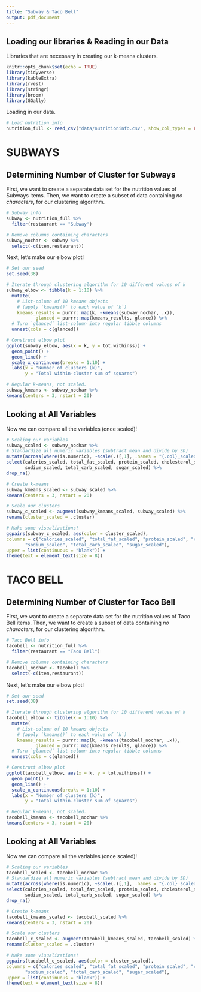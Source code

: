 ```yaml
---
title: "Subway & Taco Bell"
output: pdf_document
---
```


## Loading our libraries & Reading in our Data

Libraries that are necessary in creating our k-means clusters.

```r
knitr::opts_chunk$set(echo = TRUE)
library(tidyverse)
library(kableExtra)
library(rvest)
library(stringr)
library(broom)
library(GGally)
```

Loading in our data.

```r
# Load nutrition info
nutrition_full <- read_csv("data/nutritioninfo.csv", show_col_types = FALSE)
```

# SUBWAYS

## Determining Number of Cluster for Subways

First, we want to create a separate data set for the nutrition values of Subways items. Then, we want to create a subset of data containing _no characters_, for our clustering algorithm.

```r
# Subway info
subway <- nutrition_full %>%
  filter(restaurant == "Subway")

# Remove columns containing characters
subway_nochar <- subway %>%
  select(-c(item,restaurant))
```

Next, let's make our elbow plot!

```r
# Set our seed
set.seed(38)

# Iterate through clustering algorithm for 10 different values of k
subway_elbow <- tibble(k = 1:10) %>%
  mutate(
    # List-column of 10 kmeans objects 
    # (apply `kmeans()` to each value of `k`)
    kmeans_results = purrr::map(k, ~kmeans(subway_nochar, .x)),
           glanced = purrr::map(kmeans_results, glance)) %>% 
  # Turn `glanced` list-column into regular tibble columns
  unnest(cols = c(glanced))

# Construct elbow plot
ggplot(subway_elbow, aes(x = k, y = tot.withinss)) +
  geom_point() + 
  geom_line() +
  scale_x_continuous(breaks = 1:10) +
  labs(x = "Number of clusters (k)", 
       y = "Total within-cluster sum of squares")

# Regular k-means, not scaled.
subway_kmeans <- subway_nochar %>%
kmeans(centers = 3, nstart = 20)
```

## Looking at All Variables

Now we can compare all the variables (once scaled)!

```r
# Scaling our variables
subway_scaled <- subway_nochar %>%
# Standardize all numeric variables (subtract mean and divide by SD)
mutate(across(where(is.numeric), ~scale(.)[,1], .names = "{.col}_scaled")) %>%
select(calories_scaled, total_fat_scaled, protein_scaled, cholesterol_scaled, 
       sodium_scaled, total_carb_scaled, sugar_scaled) %>%
drop_na()

# Create k-means
subway_kmeans_scaled <- subway_scaled %>%
kmeans(centers = 3, nstart = 20)

# Scale our clusters
subway_c_scaled <- augment(subway_kmeans_scaled, subway_scaled) %>%
rename(cluster_scaled = .cluster)

# Make some visualizations!
ggpairs(subway_c_scaled, aes(color = cluster_scaled),
columns = c("calories_scaled", "total_fat_scaled", "protein_scaled", "cholesterol_scaled", 
       "sodium_scaled", "total_carb_scaled", "sugar_scaled"),
upper = list(continuous = "blank")) +
theme(text = element_text(size = 8))
```

# TACO BELL

## Determining Number of Cluster for Taco Bell

First, we want to create a separate data set for the nutrition values of Taco Bell items. Then, we want to create a subset of data containing _no characters_, for our clustering algorithm.

```r
# Taco Bell info
tacobell <- nutrition_full %>%
  filter(restaurant == "Taco Bell")

# Remove columns containing characters
tacobell_nochar <- tacobell %>%
  select(-c(item,restaurant))
```

Next, let's make our elbow plot!

```r
# Set our seed
set.seed(38)

# Iterate through clustering algorithm for 10 different values of k
tacobell_elbow <- tibble(k = 1:10) %>%
  mutate(
    # List-column of 10 kmeans objects 
    # (apply `kmeans()` to each value of `k`)
    kmeans_results = purrr::map(k, ~kmeans(tacobell_nochar, .x)),
           glanced = purrr::map(kmeans_results, glance)) %>% 
  # Turn `glanced` list-column into regular tibble columns
  unnest(cols = c(glanced))

# Construct elbow plot
ggplot(tacobell_elbow, aes(x = k, y = tot.withinss)) +
  geom_point() + 
  geom_line() +
  scale_x_continuous(breaks = 1:10) +
  labs(x = "Number of clusters (k)", 
       y = "Total within-cluster sum of squares")

# Regular k-means, not scaled.
tacobell_kmeans <- tacobell_nochar %>%
kmeans(centers = 3, nstart = 20)
```

## Looking at All Variables

Now we can compare all the variables (once scaled)!

```r
# Scaling our variables
tacobell_scaled <- tacobell_nochar %>%
# Standardize all numeric variables (subtract mean and divide by SD)
mutate(across(where(is.numeric), ~scale(.)[,1], .names = "{.col}_scaled")) %>%
select(calories_scaled, total_fat_scaled, protein_scaled, cholesterol_scaled, 
       sodium_scaled, total_carb_scaled, sugar_scaled) %>%
drop_na()

# Create k-means
tacobell_kmeans_scaled <- tacobell_scaled %>%
kmeans(centers = 3, nstart = 20)

# Scale our clusters
tacobell_c_scaled <- augment(tacobell_kmeans_scaled, tacobell_scaled) %>%
rename(cluster_scaled = .cluster)

# Make some visualizations!
ggpairs(tacobell_c_scaled, aes(color = cluster_scaled),
columns = c("calories_scaled", "total_fat_scaled", "protein_scaled", "cholesterol_scaled", 
       "sodium_scaled", "total_carb_scaled", "sugar_scaled"),
upper = list(continuous = "blank")) +
theme(text = element_text(size = 8))
```
